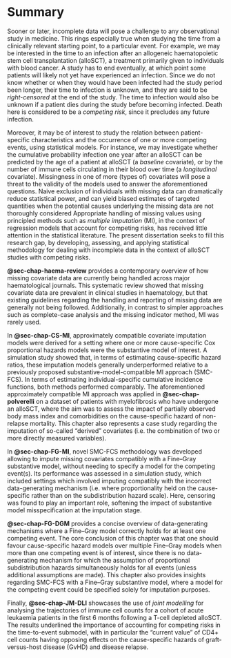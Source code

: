 # Summary {.unnumbered}

Sooner or later, incomplete data will pose a challenge to any observational study in medicine. This rings especially true when studying the time from a clinically relevant starting point, to a particular event. For example, we may be interested in the time to an infection after an allogeneic haematopoietic stem cell transplantation (alloSCT), a treatment primarily given to individuals with blood cancer. A study has to end eventually, at which point some patients will likely not yet have experienced an infection. Since we do not know whether or when they would have been infected had the study period been longer, their time to infection is unknown, and they are said to be *right-censored* at the end of the study. The time to infection would also be unknown if a patient dies during the study before becoming infected. Death here is considered to be a *competing risk*, since it precludes any future infection.

Moreover, it may be of interest to study the relation between patient-specific characteristics and the occurrence of one or more competing events, using statistical models. For instance, we may investigate whether the cumulative probability infection one year after an alloSCT can be predicted by the age of a patient at alloSCT (a *baseline* covariate), or by the number of immune cells circulating in their blood over time (a *longitudinal* covariate). Missingness in one of more (types of) covariates will pose a threat to the validity of the models used to answer the aforementioned questions. Naive exclusion of individuals with missing data can dramatically reduce statistical power, and can yield biased estimates of targeted quantities when the potential causes underlying the missing data are not thoroughly considered Appropriate handling of missing values using principled methods such as *multiple imputation* (MI), in the context of regression models that account for competing risks, has received little attention in the statistical literature. The present dissertation seeks to fill this research gap, by developing, assessing, and applying statistical methodology for dealing with incomplete data in the context of alloSCT studies with competing risks.

**@sec-chap-haema-review** provides a contemporary overview of how missing covariate data are currently being handled across major haematological journals. This systematic review showed that missing covariate data are prevalent in clinical studies in haematology, but that existing guidelines regarding the handling and reporting of missing data are generally not being followed. Additionally, in contrast to simpler approaches such as complete-case analysis and the missing indicator method, MI was rarely used.

In **@sec-chap-CS-MI**, approximately compatible covariate imputation models were derived for a setting where one or more cause-specific Cox proportional hazards models were the substantive model of interest. A simulation study showed that, in terms of estimating cause-specific hazard ratios, these imputation models generally underperformed relative to a previously proposed substantive-model-compatible MI approach (SMC-FCS). In terms of estimating individual-specific cumulative incidence functions, both methods performed comparably. The aforementioned approximately compatible MI approach was applied in **@sec-chap-polverelli** on a dataset of patients with myelofibrosis who have undergone an alloSCT, where the aim was to assess the impact of partially observed body mass index and comorbidities on the cause-specific hazard of non-relapse mortality. This chapter also represents a case study regarding the imputation of so-called "derived" covariates (i.e. the combination of two or more directly measured variables). 

In **@sec-chap-FG-MI**, novel SMC-FCS methodology was developed allowing to impute missing covariates compatibly with a Fine--Gray substantive model, without needing to specify a model for the competing event(s). Its performance was assessed in a simulation study, which included settings which involved imputing compatibly with the incorrect data-generating mechanism (i.e. where proportionality held on the cause-specific rather than on the subdistribution hazard scale). Here, censoring was found to play an important role, softening the impact of substantive model misspecification at the imputation stage.

**@sec-chap-FG-DGM** provides a concise overview of data-generating mechanisms where a Fine--Gray model correctly holds for at least one competing event. The core conclusion of this chapter was that one should favour cause-specific hazard models over multiple Fine--Gray models when more than one competing event is of interest, since there is no data-generating mechanism for which the assumption of proportional subdistribution hazards simultaneously holds for all events (unless additional assumptions are made). This chapter also provides insights regarding SMC-FCS with a Fine--Gray substantive model, where a model for the competing event could be specified solely for imputation purposes.

Finally, **@sec-chap-JM-DLI** showcases the use of *joint modelling* for analysing the trajectories of immune cell counts for a cohort of acute leukaemia patients in the first 6 months following a T-cell depleted alloSCT. The results underlined the importance of accounting for competing risks in the time-to-event submodel, with in particular the "current value" of CD4+ cell counts having opposing effects on the cause-specific hazards of graft-versus-host disease (GvHD) and disease relapse.
